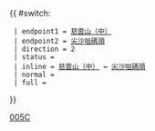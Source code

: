 {{ #switch: {{{format|}}}
  | endpoint1 = [[慈雲山（中）巴士總站|慈雲山（中）]]
  | endpoint2 = [[尖沙咀天星碼頭公共運輸交匯處|尖沙咀碼頭]]
  | direction = 2
  | status = 
  | inline = [[慈雲山（中）巴士總站|慈雲山（中）]] ↔ [[尖沙咀天星碼頭公共運輸交匯處|尖沙咀碼頭]]
  | normal =
  | full =
}}<noinclude>[[Category:九龍巴士路線模板|005C]]</noinclude>